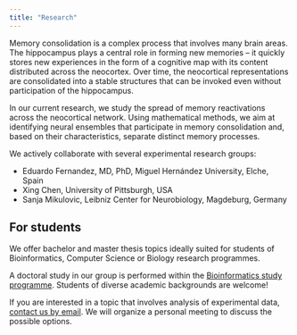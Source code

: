 ```yaml
---
title: "Research"
---
```


Memory consolidation is a complex process that involves many brain areas. The hippocampus plays a central role in forming new memories -- it quickly stores new experiences in the form of a cognitive map with its content distributed across the neocortex. Over time, the neocortical representations are consolidated into a stable structures that can be invoked even without participation of the hippocampus.

In our current research, we study the spread of memory reactivations across the neocortical network. Using mathematical methods, we aim at identifying neural ensembles that participate in memory consolidation and, based on their characteristics, separate distinct memory processes.

We actively collaborate with several experimental research groups:

- Eduardo Fernandez, MD, PhD, Miguel Hernández University, Elche, Spain
- Xing Chen, University of Pittsburgh, USA
- Sanja Mikulovic, Leibniz Center for Neurobiology, Magdeburg, Germany

## For students

We offer bachelor and master thesis topics ideally suited for students of Bioinformatics, Computer Science or Biology research programmes.

A doctoral study in our group is performed within the <a href="https://bioinformatics.cuni.cz/program/phd.html">Bioinformatics study programme</a>. Students of diverse academic backgrounds are welcome!


If you are interested in a topic that involves analysis of experimental data, <a href="mailto:karolina.korvasova@matfyz.cuni.cz">contact us by email</a>. We will organize a personal meeting to discuss the possible options.
